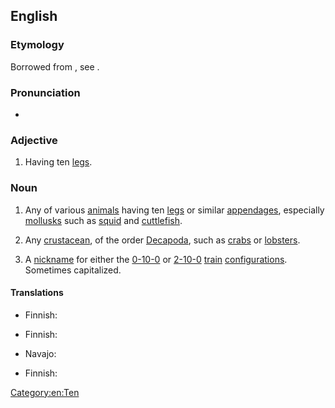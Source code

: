 {{also|Decapod}}
==English==

===Etymology===
Borrowed from {{bor|en|fr|décapode}}, see {{affix|en|deca-|-pod}}.

===Pronunciation===
* {{a|UK}} {{IPA|/ˈdɛkəpɒd/|lang=en}}

===Adjective===
{{en-adj|-}}

# {{lb|en|zoology}} Having ten [[leg]]s.

===Noun===
{{en-noun}}

# {{lb|en|zoology}} Any of various [[animal]]s having ten [[leg]]s or similar [[appendage]]s, especially [[mollusk]]s such as [[squid]] and [[cuttlefish]].
# {{lb|en|zoology}} Any [[crustacean]], of the order [[Decapoda]], such as [[crab]]s or [[lobster]]s.
# {{lb|en|rail transport}} A [[nickname]] for either the [[0-10-0]] or [[2-10-0]] [[train]] [[configuration]]s. Sometimes capitalized.

====Translations====
{{trans-top|mollusc}}
* Finnish: {{t|fi|kymmenlonkeroinen}}
{{trans-mid}}
{{trans-bottom}}

{{trans-top|crustacean}}
* Finnish: {{t+|fi|kymmenjalkainen}}
{{trans-mid}}
* Navajo: {{t|nv|chʼosh bijáád neeznánígíí}}
{{trans-bottom}}

{{trans-top|vehicle}}
* Finnish: {{t|fi|kymmenpyöräinen}}
{{trans-mid}}
{{trans-bottom}}

[[Category:en:Ten]]